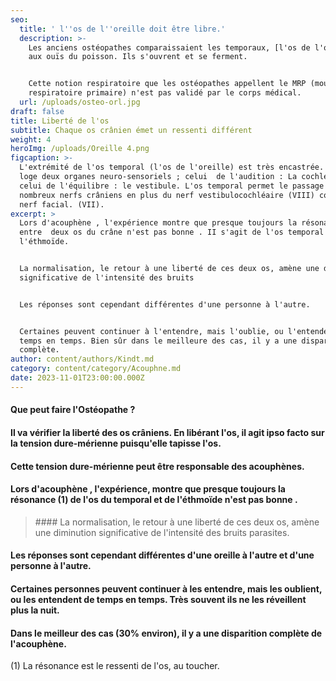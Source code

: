 ```yaml
---
seo:
  title: ' l''os de l''oreille doit être libre.'
  description: >-
    Les anciens ostéopathes comparaissaient les temporaux, [l'os de l'oreille)
    aux ouïs du poisson. Ils s'ouvrent et se ferment.


    Cette notion respiratoire que les ostéopathes appellent le MRP (mouvement
    respiratoire primaire) n'est pas validé par le corps médical.
  url: /uploads/osteo-orl.jpg
draft: false
title: Liberté de l'os
subtitle: Chaque os crânien émet un ressenti différent
weight: 4
heroImg: /uploads/Oreille 4.png
figcaption: >-
  L'extrémité de l'os temporal (l'os de l'oreille) est très encastrée. Cet os
  loge deux organes neuro-sensoriels ; celui  de l'audition : La cochlée et 
  celui de l'équilibre : le vestibule. L'os temporal permet le passage à de
  nombreux nerfs crâniens en plus du nerf vestibulocochléaire (VIII) comme le
  nerf facial. (VII).
excerpt: >
  Lors d'acouphène , l'expérience montre que presque toujours la résonance {1]
  entre  deux os du crâne n'est pas bonne . II s'agit de l'os temporal et de
  l'éthmoïde.


  La normalisation, le retour à une liberté de ces deux os, amène une diminution
  significative de l'intensité des bruits


  Les réponses sont cependant différentes d'une personne à l'autre.


  Certaines peuvent continuer à l'entendre, mais l'oublie, ou l'entendent de
  temps en temps. Bien sûr dans le meilleure des cas, il y a une disparition
  complète.
author: content/authors/Kindt.md
category: content/category/Acouphne.md
date: 2023-11-01T23:00:00.000Z
---
```


<Space height={26} />

#### Que peut faire l'Ostéopathe ?

<Space height={20} />

#### Il va vérifier la liberté des os crâniens. En libérant l'os, il agit ipso facto sur la tension dure-mérienne puisqu'elle  tapisse l'os.

<Space height={10} />

#### **Cette tension dure-mérienne peut être responsable des acouphènes.**

<Space height={12} />

#### Lors d'acouphène , l'expérience,  montre que presque toujours la résonance (1) de l'os du temporal et de l'éthmoïde n'est pas bonne .

<Space height={40} />

<BlockQuote>
  #### La normalisation, le retour à une liberté de ces deux os, amène une diminution significative de l'intensité des bruits parasites.
</BlockQuote>

####

<Space height={32} />

#### &#x20;Les réponses sont cependant différentes d'une oreille à l'autre et d'une personne à l'autre.

#### Certaines personnes peuvent continuer à les entendre, mais les oublient, ou les entendent de temps en temps. Très souvent ils ne les réveillent plus la nuit.

#### Dans le meilleur des cas (30% environ), il y a une disparition complète de l'acouphène.

(1) La résonance est le ressenti de l'os, au toucher.
